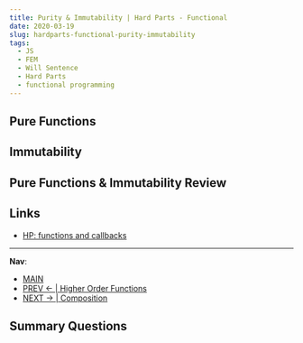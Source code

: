```yaml
---
title: Purity & Immutability | Hard Parts - Functional
date: 2020-03-19
slug: hardparts-functional-purity-immutability
tags:
  - JS
  - FEM
  - Will Sentence
  - Hard Parts
  - functional programming
---
```


## Pure Functions

## Immutability
## Pure Functions & Immutability Review


## Links

- [HP: functions and callbacks](/hardparts-js-v2-functions-and-callbacks)
---- 
**Nav**:
- [MAIN](/hardparts-functional-main)
- [PREV ← | Higher Order Functions](/hardparts-functional-higher-order-functions)
- [NEXT → | Composition ](/hardparts-functional-composition)

## Summary Questions